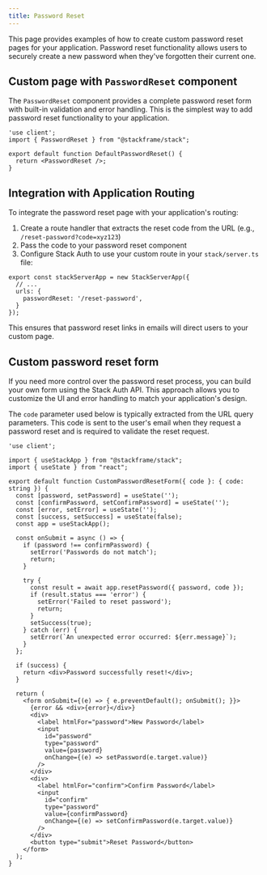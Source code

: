 ```yaml
---
title: Password Reset
---
```


This page provides examples of how to create custom password reset pages for your application. Password reset functionality allows users to securely create a new password when they've forgotten their current one.

## Custom page with `PasswordReset` component

The `PasswordReset` component provides a complete password reset form with built-in validation and error handling. This is the simplest way to add password reset functionality to your application.

```tsx  
'use client';
import { PasswordReset } from "@stackframe/stack";

export default function DefaultPasswordReset() {
  return <PasswordReset />;
}
```

## Integration with Application Routing

To integrate the password reset page with your application's routing:

1. Create a route handler that extracts the reset code from the URL (e.g., `/reset-password?code=xyz123`)
2. Pass the code to your password reset component
3. Configure Stack Auth to use your custom route in your `stack/server.ts` file:

```tsx
export const stackServerApp = new StackServerApp({
  // ...
  urls: {
    passwordReset: '/reset-password',
  }
});
```

This ensures that password reset links in emails will direct users to your custom page.


## Custom password reset form

If you need more control over the password reset process, you can build your own form using the Stack Auth API. This approach allows you to customize the UI and error handling to match your application's design.

The `code` parameter used below is typically extracted from the URL query parameters. This code is sent to the user's email when they request a password reset and is required to validate the reset request.

```tsx
'use client';

import { useStackApp } from "@stackframe/stack";
import { useState } from "react";

export default function CustomPasswordResetForm({ code }: { code: string }) {
  const [password, setPassword] = useState('');
  const [confirmPassword, setConfirmPassword] = useState('');
  const [error, setError] = useState('');
  const [success, setSuccess] = useState(false);
  const app = useStackApp();

  const onSubmit = async () => {
    if (password !== confirmPassword) {
      setError('Passwords do not match');
      return;
    }

    try {
      const result = await app.resetPassword({ password, code });
      if (result.status === 'error') {
        setError('Failed to reset password');
        return;
      }
      setSuccess(true);
    } catch (err) {
      setError(`An unexpected error occurred: ${err.message}`);
    }
  };

  if (success) {
    return <div>Password successfully reset!</div>;
  }

  return (
    <form onSubmit={(e) => { e.preventDefault(); onSubmit(); }}>
      {error && <div>{error}</div>}
      <div>
        <label htmlFor="password">New Password</label>
        <input
          id="password"
          type="password"
          value={password}
          onChange={(e) => setPassword(e.target.value)}
        />
      </div>
      <div>
        <label htmlFor="confirm">Confirm Password</label>
        <input
          id="confirm"
          type="password"
          value={confirmPassword}
          onChange={(e) => setConfirmPassword(e.target.value)}
        />
      </div>
      <button type="submit">Reset Password</button>
    </form>
  );
}
```
